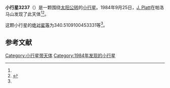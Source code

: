 {{Infobox planet
| bgcolour = #FFFFC0
| name = 3237 Victorplatt
| symbol = 
| image = 
| caption = 
| discovery = yes
| discovery_ref = 
| discoverer = [[J._Platt|J. Platt]]
| discovery_site = [[帕洛马山|帕洛马山]] 
| discovered = 1984年9月25日
| designations = yes
| mp_name = 
| named_after = 
| alt_names = 1984 SA5/ 1929 CB1 / 1934 CO / 1935 HF / 1935 JB / 1951 KC / 1951 KL / 1952 QD1 / 1955 BR / 1957 OK / 1957 QQ / 1965 AO1 / 1971 DA1 / 1984 WX4
| mp_category = [[主带小行星|主带小行星]]
| orbit_ref = <ref name="a">[http://ssd.jpl.nasa.gov/sbdb.cgi?sstr=3237 3237 Victorplatt] {{Wayback|url=http://ssd.jpl.nasa.gov/sbdb.cgi?sstr=3237 |date=20210826155107 }}，小行星數據庫瀏覽器（JPL Small-Body Database Browser）－[[美国国家航空航天局|美国国家航空航天局]]喷气推进实验室</ref>
| epoch = 2456400.5 (2013年4月18日更新)
| aphelion = {{convert|3.210187612876638|AU|km|3|abbr=on|lk=out}}
| perihelion = {{convert|2.816161538418551|AU|km|3|abbr=on}}
| semimajor = {{convert|3.013174575647595|AU|km|3|abbr=on}}
| eccentricity = 0.065383877
| period = 1910.446448 [[日|日]]<br />5.23[[儒略年|儒略年]]
| avg_speed = 
| inclination = 9.110540328027316
| asc_node = 280.332031420531
| mean_anomaly = 
| arg_peri = 340.5109100453331
| satellites = 
| physical_characteristics = yes
| dimensions = 
| mass = 
| density = 
| surface_grav = 
| escape_velocity = 
| sidereal_day = 
| axial_tilt = 
| pole_ecliptic_lat = 
| pole_ecliptic_lon = 
| albedo = 
| temperatures= 
| temp_name1 = 
| mean_temp_1 = 
| max_temp_1 = 
| temp_name2 = 
| max_temp_2 = 
| spectral_type = 
| abs_magnitude = 340.5109100453331
}}

'''小行星3237'''（{{lang-en|3237 Victorplatt}}）是一颗围绕[[太阳|太阳]][[公转|公转]]的[[小行星|小行星]]。1984年9月25日，[[J._Platt|J. Platt]]在帕洛马山发现了此天体<ref name="a" /><ref>{{cite news|title=小行星列表|url=http://cfa-www.harvard.edu/iau/lists/NumberedMPs.txt|accessdate=2013-07-08|newspaper=哈佛大学|archive-date=2008-05-17|archive-url=https://web.archive.org/web/20080517010638/http://cfa-www.harvard.edu/iau/lists/NumberedMPs.txt|dead-url=no}}</ref>。

这颗小行星的[[绝对星等|绝对星等]]为340.5109100453331等<ref name="a" />。

==参考文献==
{{reflist}}
{{Minor Planet Number|[[小行星3236|小行星3236]]|[[小行星3238|小行星3238]]}}

{{小天体}}

[[Category:小行星带天体|Category:小行星带天体]]
[[Category:1984年发现的小行星|Category:1984年发现的小行星]]

{{asteroid-stub}}
